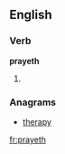 ==English==

===Verb===
'''prayeth'''

# {{context|archaic}} {{third-person singular of|pray}}

===Anagrams===
* [[therapy#English|therapy]]

[[fr:prayeth]]